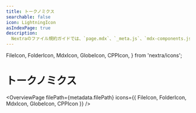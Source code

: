```yaml
---
title: トークノミクス
searchable: false
icon: LightningIcon
asIndexPage: true
description:
  Nextraのファイル規約ガイドでは、`page.mdx`、`_meta.js`、`mdx-components.js`ファイルの使用、および`content`ディレクトリと`src`ディレクトリを含む、Nextraプロジェクト内のファイルとディレクトリの構造と構成について詳しく説明しています。
---
```


  FileIcon,
  FolderIcon,
  MdxIcon,
  GlobeIcon,
  CPPIcon,
} from 'nextra/icons';

# トークノミクス

<OverviewPage
  filePath={metadata.filePath}
  icons={{ FileIcon, FolderIcon, MdxIcon, GlobeIcon, CPPIcon }}
/>